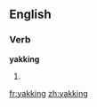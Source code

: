 ==English==
===Verb===
'''yakking'''
# {{present participle of|[[yak]]}}

[[fr:yakking]]
[[zh:yakking]]